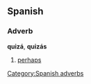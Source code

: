 == Spanish == 
=== Adverb === 
'''quizá''', '''quizás'''
# [[perhaps]] 
[[Category:Spanish adverbs]]